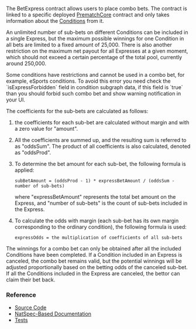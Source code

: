 
<PageHeadline
  title="BetExpress"
  subTitle="A Betting Engine that combines outcomes from different Conditions in a single bet"
/>

The BetExpress contract allows users to place combo bets. The contract is linked to a specific deployed
[PrematchCore](/contracts/prematch-core) contract and only takes information about the
[Conditions](/knowledge-hub/how-azuro-works/components/conditions) from it.

An unlimited number of sub-bets on different Conditions can be included in a single Express, but the maximum possible winnings for one Condition in all bets are limited to a fixed amount of 25,000. There is also another restriction on the maximum net payout for all Expresses at a given moment, which should not exceed a certain percentage of the total pool, currently around 250,000.

<Callout type="warning">
  Some conditions have restrictions and cannot be used in a combo bet, for example, eSports conditions. To avoid this error you need check the `isExpressForbidden` field in condition subgraph data, if this field is `true` than you should forbid such combo bet and show warning notification in your UI.
</Callout>

The coefficients for the sub-bets are calculated as follows:

1. the coefficients for each sub-bet are calculated without margin and with a zero value for "amount".
2. All the coefficients are summed up, and the resulting sum is referred to as "oddsSum". The product of all coefficients is also calculated, denoted as "oddsProd".
3. To determine the bet amount for each sub-bet, the following formula is applied:
    ```
    subBetAmount = (oddsProd - 1) * expressBetAmount / (oddsSum - number of sub-bets)
    ```
    where "expressBetAmount" represents the total bet amount on the Express, and "number of sub-bets" is the count of sub-bets included in the Express.

4. To calculate the odds with margin (each sub-bet has its own margin corresponding to the ordinary condition), the following formula is used:
    ```
    expressOdds = the multiplication of coefficients of all sub-bets
    ```

The winnings for a combo bet can only be obtained after all the included Conditions have been completed. If a Condition included in an Express is canceled, the combo bet remains valid, but the potential winnings will be adjusted proportionally based on the betting odds of the canceled sub-bet. If all the Conditions included in the Express are canceled, the bettor can claim their bet back.


### Reference

- [Source Code](https://github.com/Azuro-protocol/Azuro-v2-public/blob/main/contracts/BetExpress.sol)
- [NatSpec-Based Documentation](https://azuro-protocol.github.io/Azuro-v2-public/#/contracts/BetExpress.sol:BetExpress)
- [Tests](https://github.com/Azuro-protocol/Azuro-v2-public/blob/main/test/express-test.js)
